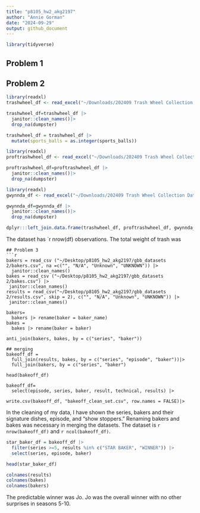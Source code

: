 ```yaml
---
title: "p8105_hw2_akg2197"
author: "Annie Gorman"
date: "2024-09-29"
output: github_document
---
```

```r
library(tidyverse)
```

## Problem 1

## Problem 2

```r
library(readxl)
trashwheel_df <- read_excel("~/Downloads/202409 Trash Wheel Collection Data.xlsx", sheet = 1, range = "A2:N653")

trashwheel_df=trashwheel_df |>
  janitor::clean_names()|>
  drop_na(dumpster)

trashwheel_df = trashwheel_df |>
  mutate(sports_balls = as.integer(sports_balls))

library(readxl)
proftrashwheel_df <- read_excel("~/Downloads/202409 Trash Wheel Collection Data.xlsx", sheet = 2, range = "A2:M121")

proftrashwheel_df=proftrashwheel_df |>
  janitor::clean_names()|>
  drop_na(dumpster)

library(readxl)
gwynnda_df <- read_excel("~/Downloads/202409 Trash Wheel Collection Data.xlsx", sheet = 4, range = "A2:L265")

gwynnda_df=gwynnda_df |>
  janitor::clean_names()|>
  drop_na(dumpster)

dplyr:::left_join.data.frame(trashwheel_df, proftrashwheel_df, gwynnda_df, by = "volume_cubic_yards")
```
The dataset has `r nrow(df) observations. The total weight of trash was 
```
## Problem 3 
```r
bakers = read_csv ("~/Desktop/p8105_hw2_akg2197/gbb_datasets 2/bakers.csv", na =c("", "N/A", "Unknown", "UNKNOWN")) |>
  janitor::clean_names()
bakes = read_csv ("~/Desktop/p8105_hw2_akg2197/gbb_datasets 2/bakes.csv") |>
 janitor::clean_names()
results = read_csv("~/Desktop/p8105_hw2_akg2197/gbb_datasets 2/results.csv", skip = 2), c("", "N/A", "Unknown", "UNKNOWN")) |>
 janitor::clean_names()
 
bakers=
  bakers |> rename(baker = baker_name)
bakes = 
  bakes |> rename(baker = baker)

anti_join(bakers, bakes, by = c("series", "baker"))

## merging
bakeoff_df =
  full_join(results, bakes, by = c("series", "episode", "baker"))|> 
  full_join(bakers, by = c("series", "baker")

head(bakeoff_df)

bakeoff_df=
  select(episode, series, baker, result, technical, results) |>

write.csv(bakeoff_df, "bakeoff_clean_set.csv", row.names = FALSE)|>
```

In the cleaning of my data, I have shown the series, bakers and their signature dishes, episode, and "show stoppers." Renaming bakers and bakes was necessary in merging the datasets. The dataset is `r nrow(bakeoff_df)` and `r ncol(bakeoff_df)`.

```r
star_baker_df = bakeoff_df |>
  filter(series >=5, results %in% c("STAR BAKER", "WINNER")) |>
  select(series, episode, baker)

head(star_baker_df)

colnames(results)
colnames(bakes)
colnames(bakers)
```
The predictable winner was Jo. Jo was the overall winner with no other surprises in seasons 5-10. 